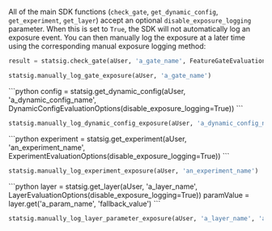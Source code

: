 All of the main SDK functions (`check_gate`, `get_dynamic_config`, `get_experiment`, `get_layer`) accept an optional `disable_exposure_logging` parameter. When this is set to `True`, the SDK will not automatically log an exposure event. You can then manually log the exposure at a later time using the corresponding manual exposure logging method:
<Tabs>
<Tab title="Feature Gates">
```python
result = statsig.check_gate(aUser, 'a_gate_name', FeatureGateEvaluationOptions(disable_exposure_logging=True))
```

```python
statsig.manually_log_gate_exposure(aUser, 'a_gate_name')
```
</Tab>

<Tab title="Dynamic Configs">
```python
config = statsig.get_dynamic_config(aUser, 'a_dynamic_config_name', DynamicConfigEvaluationOptions(disable_exposure_logging=True))
```

```python
statsig.manually_log_dynamic_config_exposure(aUser, 'a_dynamic_config_name')
```
</Tab>

<Tab title="Experiments">
```python
experiment = statsig.get_experiment(aUser, 'an_experiment_name', ExperimentEvaluationOptions(disable_exposure_logging=True))
```

```python
statsig.manually_log_experiment_exposure(aUser, 'an_experiment_name')
```
</Tab>

<Tab title="Layers">
```python
layer = statsig.get_layer(aUser, 'a_layer_name',  LayerEvaluationOptions(disable_exposure_logging=True))
paramValue = layer.get('a_param_name', 'fallback_value')
```

```python
statsig.manually_log_layer_parameter_exposure(aUser, 'a_layer_name', 'a_param_name')
```
</Tab>
</Tabs>
